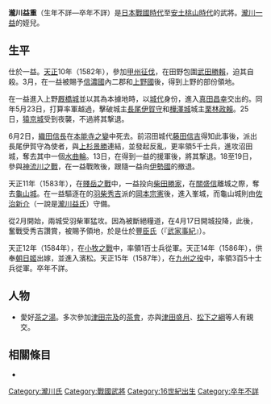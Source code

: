{{Otheruses|瀧川益氏|subject=[[日本戰國時代|日本戰國時代]]的武將[[瀧川一益|瀧川一益]]的姪兒|other=瀧川一益的從弟}}
{{日本武士
|名稱= 瀧川 益重
|圖片名稱= 
|圖片大小= 
|圖片說明= 
|時代= [[日本戰國時代|日本戰國時代]]—[[安土桃山時代|安土桃山時代]]？
|出生日期= 不詳
|出生地點= 
|逝世日期= 不詳
|逝世地點= 
|假名= 
|羅馬字= 
|幼名= 
|改名= 
|别名= 益氏？、詮益？<BR>儀太夫？（通稱）
|諡号= 
|神号= 
|戒名= 
|洗禮名= 
|墓所= 
|朝廷官位= 
|幕府職位= 
|主君= [[瀧川一益|瀧川一益]]→[[豐臣秀吉|豐臣秀吉]]
|藩= 
|氏族= {{tsl|ja|滝川氏|瀧川氏}}
|父母= 不詳
|養父= 
|養母= 
|兄弟= 弟：[[前田利益|前田利益]]？（一說是兒子）
|姐妹= 
|正室= 不詳
|側室= 
|嗣子= 前田利益？（一說是弟弟）
|嗣女= 
|養子= 
|養女= 
}}
{{japanese|japanese=滝川 益重|kana=たきがわ ますしげ|romaji=Takigawa MasuShige|舊寫=瀧川 益重}}
'''瀧川益重'''（生年不詳—卒年不詳）是[[日本戰國時代|日本戰國時代]]至[[安土桃山時代|安土桃山時代]]的武將。[[瀧川一益|瀧川一益]]的姪兒。

== 生平 ==
仕於一益。[[天正_(日本)|天正]]10年（1582年），參加[[甲州征伐|甲州征伐]]，在田野包圍[[武田勝賴|武田勝賴]]，迫其自殺。3月，在一益被賜予[[信濃國|信濃國]]內二郡和[[上野國|上野國]]後，得到上野的部份領地。

在一益進入上野[[厩橋城|厩橋城]]並以其為本據地時，以[[城代|城代]]身份，進入[[真田昌幸|真田昌幸]]交出的{{tsl|ja|沼田城}}。同年5月23日，打算率軍越過{{tsl|ja|三国峠|三國峠}}，擊破{{tsl|ja|清水城}}城主[[長尾伊賀守|長尾伊賀守]]和[[樺澤城|樺澤城]]城主[[栗林政賴|栗林政賴]]。25日，[[猿京城|猿京城]]受到夜襲，不過將其撃退。

6月2日，[[織田信長|織田信長]]在[[本能寺之變|本能寺之變]]中死去。前沼田城代[[藤田信吉|藤田信吉]]得知此事後，派出長尾伊賀守為使者，與[[上杉景勝|上杉景勝]]連結，並發起反亂，更率領5千士兵，進攻沼田城，奪去其中一個[[水曲輪|水曲輪]]。13日，在得到一益的援軍後，將其撃退。18至19日，參與[[神流川之戰|神流川之戰]]，在一益戰敗後，跟隨一益向[[伊勢國|伊勢國]]的{{tsl|ja|長島城}}撤退。

天正11年（1583年），在[[賤岳之戰|賤岳之戰]]中，一益投向[[柴田勝家|柴田勝家]]，在[[關盛信|關盛信]]離城之際，奪去[[龜山城_(丹波國)|龜山城]]。在一益驅逐在{{tsl|ja|峯城}}的[[羽柴秀吉|羽柴秀吉]]派的[[岡本宗憲|岡本宗憲]]後，進入峯城，而龜山城則由[[佐治新介|佐治新介]]（一說是[[瀧川益氏|瀧川益氏]]）守備。

從2月開始，兩城受羽柴軍猛攻。因為被斷絕糧道，在4月17日開城投降，此後，奮戰受秀吉讚賞，被賜予領地，於是仕於[[豐臣氏|豐臣氏]]（『[[武家事紀|武家事紀]]』）。

天正12年（1584年），在[[小牧之戰|小牧之戰]]中，率領1百士兵從軍。天正14年（1586年），供奉[[朝日姬|朝日姬]]出嫁，並進入濱松。天正15年（1587年），在[[九州之役|九州之役]]中，率領3百5十士兵從軍。卒年不詳。

== 人物 ==
*愛好[[茶之湯|茶之湯]]。多次參加[[津田宗及|津田宗及]]的[[日本茶道|茶會]]，亦與[[津田盛月|津田盛月]]、[[松下之綱|松下之綱]]等人有親交。

== 相關條目 ==
*{{tsl|ja|滝川氏|瀧川氏}}

[[Category:瀧川氏|Category:瀧川氏]]
[[Category:戰國武將|Category:戰國武將]]
[[Category:16世紀出生|Category:16世紀出生]]
[[Category:卒年不詳|Category:卒年不詳]]
